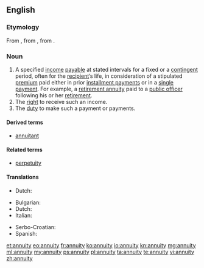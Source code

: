 ==English==

{{wikipedia}}

{{rfp|lang=en}}

===Etymology===
From {{etyl|fr}} {{term|annuité||}}, from {{etyl|ML.}} {{term|annuitās||}}, from {{etyl|la}} {{term|annuus||annual}}.

===Noun===
{{en-noun|annuities}}

# A specified [[income]] [[payable]] at stated intervals for a fixed or a [[contingent]] period, often for the [[recipient]]’s life, in consideration of a stipulated [[premium]] paid either in prior [[installment payment|installment payments]] or in a [[single payment]]. For example, a [[retirement annuity]] paid to a [[public officer]] following his or her [[retirement]].
# The [[right]] to receive such an income.
# The [[duty]] to make such a payment or payments.

====Derived terms====
* [[annuitant]]

====Related terms====
* [[perpetuity]]

====Translations====
{{trans-top|income payable at stated intervals}}
* Dutch: {{t-|nl|lijfrente|f}}
{{trans-mid}}
{{trans-bottom}}

{{trans-top|right to periodic payment}}
* Bulgarian: {{t-|bg|годишна рента}}
* Dutch: {{t-|nl|lijfrente|f}}
* Italian: {{t+|it|annualità}}
{{trans-mid}}
* Serbo-Croatian: {{t-|sh|anuitet|m}}
* Spanish: {{t+|es|anualidad|f}}
{{trans-bottom}}

{{trans-top|duty to make such payments}}
{{trans-mid}}
{{trans-bottom}}

[[et:annuity]]
[[eo:annuity]]
[[fr:annuity]]
[[ko:annuity]]
[[io:annuity]]
[[kn:annuity]]
[[mg:annuity]]
[[ml:annuity]]
[[my:annuity]]
[[ps:annuity]]
[[pl:annuity]]
[[ta:annuity]]
[[te:annuity]]
[[vi:annuity]]
[[zh:annuity]]